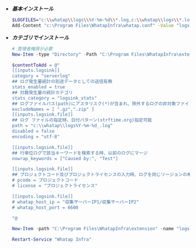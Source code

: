 - ***基本インストール***

  ```bash title='Windows Powershell'
  $LOGFILES="c:\\whatap\\logs\\%Y-%m-%d\\*.log,c:\\whatap\\logs\\*.log"
  Add-Content "c:\Program Files\WhatapInfra\whatap.conf" -Value "logsink.files=$LOGFILES"
  ```

- ***カテゴリでインストール***

  ```powershell title='Windows Powershell' {7-11,14,15,20,21,24-26,29-30} showLineNumbers
  # 管理者権限が必要
  New-Item -type "Directory" -Path "C:\Program Files\WhatapInfra\extension"

  $contentToAdd = @"
  [[inputs.logsink]]
  category = "serverlog"
  ## ログ発生量統計の別途データとしての送信有無
  stats_enabled = true 
  ## 対数発生量の統計カテゴリ
  stats_category = "logsink_stats"
  ## ログファイルパス(path)にアスタリスク(*)が含まれ、除外するログの非対象ファイル名を設定 
  excludeNames = [ ".gz",".zip" ] 
  [[inputs.logsink.file]]
  ## ログ ファイルの指定時、日付パターン(strftime.org)指定可能
  path = "c:\\whatap\\logs%Y-%m-%d_.log"
  disabled = false
  encoding = "utf-8"

  [[inputs.logsink.file]]
  ## 行単位ログで該当キーワードを検索する時、以前のログにマージ
  nowrap_keywords = ["Caused by:", "Test"]

  [[inputs.logsink.file]]
  ## プロジェクトコード及びプロジェクトライセンスの入力時、ログを同じリージョンの希望するプロジェクトに転送可能
  # pcode = プロジェクトコード
  # license = "プロジェクトライセンス"

  [[inputs.logsink.file]]
  # whatap_host_ip = "収集サーバーIP1/収集サーバーIP2"
  # whatap_host_port = 6600

  "@

  New-Item -path "C:\Program Files\WhatapInfra\extension" -name "logsink.conf" -type "file" -value $contentToAdd -Force

  Restart-Service "Whatap Infra"
  ```
